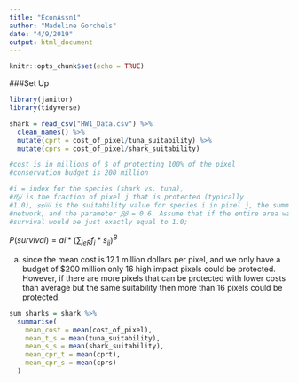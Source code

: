 ```yaml
---
title: "EconAssn1"
author: "Madeline Gorchels"
date: "4/9/2019"
output: html_document
---
```


```r
knitr::opts_chunk$set(echo = TRUE)
```

###Set Up

```r
library(janitor)
library(tidyverse)
```

```r
shark = read_csv("HW1_Data.csv") %>% 
  clean_names() %>% 
  mutate(cprt = cost_of_pixel/tuna_suitability) %>% 
  mutate(cprs = cost_of_pixel/shark_suitability)

#cost is in millions of $ of protecting 100% of the pixel
#conservation budget is 200 million

#i = index for the species (shark vs. tuna), 
#𝑓𝑓𝑗𝑗 is the fraction of pixel j that is protected (typically
#1.0), 𝑠𝑠𝑖𝑖𝑖𝑖 is the suitability value for species i in pixel j, the summation is over all pixels in your reserve
#network, and the parameter 𝛽𝛽 = 0.6. Assume that if the entire area was conserved, the probability of
#survival would be just exactly equal to 1.0; 

```

$P(survival) = ai*(\sum_{jeR} f_i*s_{ij})^B$

a) since the mean cost is 12.1 million dollars per pixel, and we only have a budget of $200 million only 16 high impact pixels could be protected. However, if there are more pixels that can be protected with lower costs than average but the same suitability then more than 16 pixels could be protected. 
```r
sum_sharks = shark %>% 
  summarise(
    mean_cost = mean(cost_of_pixel),
    mean_t_s = mean(tuna_suitability),
    mean_s_s = mean(shark_suitability),
    mean_cpr_t = mean(cprt),
    mean_cpr_s = mean(cprs)
  )
```

